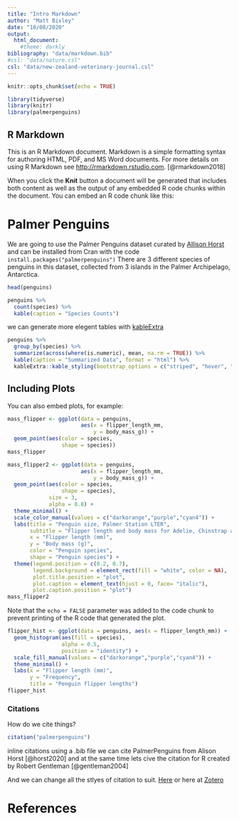 ```yaml
---
title: "Intro Markdown"
author: "Matt Bixley"
date: "10/08/2020"
output: 
  html_document:
    #theme: darkly
bibliography: "data/markdown.bib"
#csl: "data/nature.csl"
csl: "data/new-zealand-veterinary-journal.csl"
---
```


```r
knitr::opts_chunk$set(echo = TRUE)

library(tidyverse)
library(knitr)
library(palmerpenguins)

```

## R Markdown

This is an R Markdown document. Markdown is a simple formatting syntax for authoring HTML, PDF, and MS Word documents. For more details on using R Markdown see <http://rmarkdown.rstudio.com>. [@rmarkdown2018]

When you click the **Knit** button a document will be generated that includes both content as well as the output of any embedded R code chunks within the document. You can embed an R code chunk like this:

# Palmer Penguins

We are going to use the Palmer Penguins dataset curated by [Allison Horst](https://github.com/allisonhorst/palmerpenguins) and can be installed from Cran with the code ```install.packages("palmerpenguins")``` There are 3 different species of penguins in this dataset, collected from 3 islands in the Palmer Archipelago, Antarctica.

```r
head(penguins)
```

```r
penguins %>% 
  count(species) %>% 
  kable(caption = "Species Counts")
```


we can generate more elegent tables with [kableExtra](https://haozhu233.github.io/kableExtra/awesome_table_in_html.html#overview)

```r
penguins %>% 
  group_by(species) %>% 
  summarize(across(where(is.numeric), mean, na.rm = TRUE)) %>% 
  kable(caption = "Summarized Data", format = "html") %>% 
  kableExtra::kable_styling(bootstrap_options = c("striped", "hover", "condensed", "responsive"), full_width = F, position = "left")
```


## Including Plots

You can also embed plots, for example:

```r
mass_flipper <- ggplot(data = penguins, 
                       aes(x = flipper_length_mm,
                           y = body_mass_g)) +
  geom_point(aes(color = species, 
                 shape = species))
mass_flipper
```
```r
mass_flipper2 <- ggplot(data = penguins, 
                       aes(x = flipper_length_mm,
                           y = body_mass_g)) +
  geom_point(aes(color = species, 
                 shape = species),
             size = 3,
             alpha = 0.8) +
  theme_minimal() +
  scale_color_manual(values = c("darkorange","purple","cyan4")) +
  labs(title = "Penguin size, Palmer Station LTER",
       subtitle = "Flipper length and body mass for Adelie, Chinstrap and Gentoo Penguins",
       x = "Flipper length (mm)",
       y = "Body mass (g)",
       color = "Penguin species",
       shape = "Penguin species") +
  theme(legend.position = c(0.2, 0.7),
        legend.background = element_rect(fill = "white", color = NA),
        plot.title.position = "plot",
        plot.caption = element_text(hjust = 0, face= "italic"),
        plot.caption.position = "plot")
mass_flipper2
```

Note that the `echo = FALSE` parameter was added to the code chunk to prevent printing of the R code that generated the plot.

```r
flipper_hist <- ggplot(data = penguins, aes(x = flipper_length_mm)) +
  geom_histogram(aes(fill = species), 
                 alpha = 0.5, 
                 position = "identity") +
  scale_fill_manual(values = c("darkorange","purple","cyan4")) +
  theme_minimal() +
  labs(x = "Flipper length (mm)",
       y = "Frequency",
       title = "Penguin flipper lengths")
flipper_hist
```

### Citations
How do we cite things?

```r
citation("palmerpenguins")
```

inline citations using a .bib file we can cite PalmerPenguins from Alison Horst [@horst2020] and at the same time lets cive the citation for R created by Robert Gentleman [@gentleman2004]

And we can change all the stlyes of citation to suit. [Here](https://citationstyles.org/) or here at [Zotero](https://www.zotero.org/styles) 

# References


